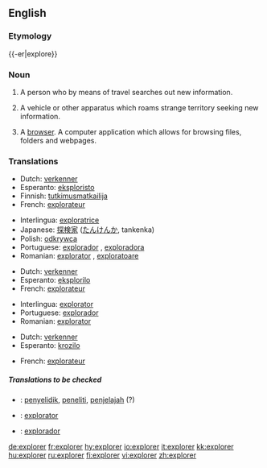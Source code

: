 {{wikipediapl}}
==English==

===Etymology===
{{-er|explore}}

===Noun===
{{wikipedia}}
{{en-noun}}

# A person who by means of travel searches out new information.
# {{rfd-redundant}} A vehicle or other apparatus which roams strange territory seeking new information.
# {{rfd-redundant}} {{rfv-sense}} {{internet}} A [[browser]].  A computer application which allows for browsing files, folders and webpages.

===Translations===
{{rfc-level|Translations at L3+ (AutoFormat would have corrected level of Translations)}}
{{trans-top|a person}}
*Dutch: [[verkenner]] {{m}}
*Esperanto: [[eksploristo]]
*Finnish: [[tutkimusmatkailija]]
*French: [[explorateur]] {{m}}
{{trans-mid}}
*Interlingua: [[exploratrice]] {{f}}
*Japanese: [[探検家]] ([[たんけんか]], tankenka)
*Polish: [[odkrywca]] {{m}}
*Portuguese: [[explorador]] {{m}}, [[exploradora]] {{f}}
*Romanian: [[explorator]] {{m}}, [[exploratoare]] {{f}}
{{trans-bottom}}

{{trans-top|a vehicle or other apparatus}}
*Dutch: [[verkenner]] {{m}}
*Esperanto: [[eksplorilo]]
*French: [[explorateur]] {{m}}
{{trans-mid}}
*Interlingua: [[explorator]]
*Portuguese: [[explorador]] {{m}}
*Romanian: [[explorator]] {{m}}
{{trans-bottom}}

{{trans-top|a computer application}}
*Dutch: [[verkenner]] {{m}}
*Esperanto: [[krozilo]]
{{trans-mid}}
*French: [[explorateur]] {{m}}
{{trans-bottom}}

=====Translations to be checked=====
{{checktrans}}
*{{ttbc|Indonesian}}: [[selidik|penyelidik]], [[teliti|peneliti]], [[jelajah|penjelajah]] (?)
*{{ttbc|Interlingua}}: [[explorator]] {{m}}
*{{ttbc|Spanish}}: [[explorador]]

[[de:explorer]]
[[fr:explorer]]
[[hy:explorer]]
[[io:explorer]]
[[it:explorer]]
[[kk:explorer]]
[[hu:explorer]]
[[ru:explorer]]
[[fi:explorer]]
[[vi:explorer]]
[[zh:explorer]]